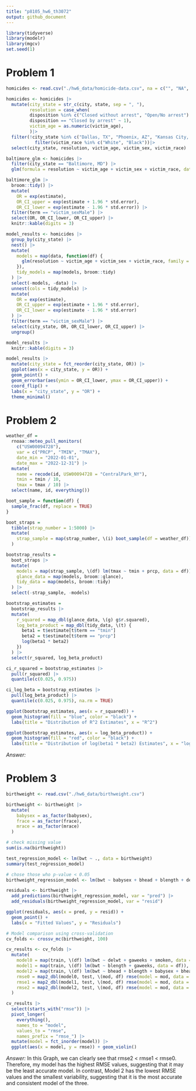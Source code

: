 ```yaml
---
title: "p8105_hw6_th3072"
output: github_document
---
```

```r
library(tidyverse)
library(modelr)
library(mgcv)
set.seed(1)
```

# Problem 1
```r
homicides <- read.csv("./hw6_data/homicide-data.csv", na = c("", "NA", "Unknown"))

homicides <- homicides |>
  mutate(city_state = str_c(city, state, sep = ", "),
         resolution = case_when(
         disposition %in% c("Closed without arrest", "Open/No arrest") ~ 0,
         disposition == "Closed by arrest" ~ 1),
         victim_age = as.numeric(victim_age),
         )|>
  filter(!city_state %in% c("Dallas, TX", "Phoenix, AZ", "Kansas City, MO", "Tulsa, AL"))|> 
           filter(victim_race %in% c("White", "Black"))|>
  select(city_state, resolution, victim_age, victim_sex, victim_race)
```

```r
baltimore_glm <- homicides |>
  filter(city_state == "Baltimore, MD") |>
  glm(formula = resolution ~ victim_age + victim_sex + victim_race, data = _, family = binomial())

baltimore_glm |> 
  broom::tidy() |> 
  mutate(
    OR = exp(estimate), 
    OR_CI_upper = exp(estimate + 1.96 * std.error),
    OR_CI_lower = exp(estimate - 1.96 * std.error)) |> 
  filter(term == "victim_sexMale") |> 
  select(OR, OR_CI_lower, OR_CI_upper) |>
  knitr::kable(digits = 3)
```

```r
model_results <- homicides |>
  group_by(city_state) |>
  nest() |>
  mutate(
    models = map(data, function(df) {
      glm(resolution ~ victim_age + victim_sex + victim_race, family = binomial(), data = df)
    }),
    tidy_models = map(models, broom::tidy)
  ) |>
  select(-models, -data) |>
  unnest(cols = tidy_models) |>
  mutate(
    OR = exp(estimate),
    OR_CI_upper = exp(estimate + 1.96 * std.error),
    OR_CI_lower = exp(estimate - 1.96 * std.error)
  ) |>
  filter(term == "victim_sexMale") |>
  select(city_state, OR, OR_CI_lower, OR_CI_upper) |>
  ungroup()

model_results |>
  knitr::kable(digits = 3)

```

```r
model_results |>
  mutate(city_state = fct_reorder(city_state, OR)) |>
  ggplot(aes(x = city_state, y = OR)) +
  geom_point() +
  geom_errorbar(aes(ymin = OR_CI_lower, ymax = OR_CI_upper)) +
  coord_flip() +  
  labs(x = "city_state", y = "OR") +
  theme_minimal()
```

# Problem 2
```r
weather_df = 
  rnoaa::meteo_pull_monitors(
    c("USW00094728"),
    var = c("PRCP", "TMIN", "TMAX"), 
    date_min = "2022-01-01",
    date_max = "2022-12-31") |>
  mutate(
    name = recode(id, USW00094728 = "CentralPark_NY"),
    tmin = tmin / 10,
    tmax = tmax / 10) |>
  select(name, id, everything())
```
```r
boot_sample = function(df) {
  sample_frac(df, replace = TRUE)
}
```

```r
boot_straps = 
  tibble(strap_number = 1:5000) |> 
  mutate(
    strap_sample = map(strap_number, \(i) boot_sample(df = weather_df))
  )
```

```r
bootstrap_results = 
  boot_straps |> 
  mutate(
    models = map(strap_sample, \(df) lm(tmax ~ tmin + prcp, data = df)),
    glance_data = map(models, broom::glance),
    tidy_data = map(models, broom::tidy)
  ) |> 
  select(-strap_sample, -models)
```

```r
bootstrap_estimates = 
  bootstrap_results |> 
  mutate(
    r_squared = map_dbl(glance_data, \(g) g$r.squared),
    log_beta_product = map_dbl(tidy_data, \(t) {
      beta1 = t$estimate[t$term == "tmin"]
      beta2 = t$estimate[t$term == "prcp"]
      log(beta1 * beta2)
    })
  ) |> 
  select(r_squared, log_beta_product)
```

```r
ci_r_squared = bootstrap_estimates |>
  pull(r_squared) |>
  quantile(c(0.025, 0.975))

ci_log_beta = bootstrap_estimates |>
  pull(log_beta_product) |>
  quantile(c(0.025, 0.975), na.rm = TRUE)
```

```r
ggplot(bootstrap_estimates, aes(x = r_squared)) +
  geom_histogram(fill = "blue", color = "black") +
  labs(title = "Distribution of R^2 Estimates", x = "R^2")

ggplot(bootstrap_estimates, aes(x = log_beta_product)) +
  geom_histogram(fill = "red", color = "black") +
  labs(title = "Distribution of log(beta1 * beta2) Estimates", x = "log(beta1 * beta2)")

```
*Answer: *


# Problem 3

```r
birthweight <- read.csv("./hw6_data/birthweight.csv")
```

```r
birthweight <- birthweight |>
  mutate(
    babysex = as_factor(babysex),
    frace = as_factor(frace),
    mrace = as_factor(mrace)
  )

# check missing value
sum(is.na(birthweight))
```

```r
test_regression_model <- lm(bwt ~ ., data = birthweight)
summary(test_regression_model)

# chose those who p-value < 0.05
birthweight_regression_model <- lm(bwt ~ babysex + bhead + blength + delwt + gaweeks + parity + smoken, data = birthweight)

residuals <- birthweight |>
  add_predictions(birthweight_regression_model, var = "pred") |>
  add_residuals(birthweight_regression_model, var = "resid")
```

```r
ggplot(residuals, aes(x = pred, y = resid)) +
  geom_point() +
  labs(x = "Fitted Values", y = "Residuals")
```

```r
# Model comparison using cross-validation
cv_folds <- crossv_mc(birthweight, 100) 

cv_results <- cv_folds |>
  mutate(
    model0 = map(train, \(df) lm(bwt ~ delwt + gaweeks + smoken, data = df)),
    model1 = map(train, \(df) lm(bwt ~ blength + gaweeks, data = df)),
    model2 = map(train, \(df) lm(bwt ~ bhead + blength + babysex + bhead * blength + blength * babysex + bhead * babysex + bhead * blength * babysex, data = df)),
    rmse0 = map2_dbl(model0, test, \(mod, df) rmse(model = mod, data = df)),
    rmse1 = map2_dbl(model1, test, \(mod, df) rmse(model = mod, data = df)),
    rmse2 = map2_dbl(model2, test, \(mod, df) rmse(model = mod, data = df))
  )
```

```r
cv_results |> 
  select(starts_with("rmse")) |> 
  pivot_longer(
    everything(),
    names_to = "model", 
    values_to = "rmse",
    names_prefix = "rmse_") |> 
  mutate(model = fct_inorder(model)) |> 
  ggplot(aes(x = model, y = rmse)) + geom_violin()
```
*Answer: * In this Graph, we can clearly see that rmse2 < rmse1 < rmse0. Therefore, my model has the highest RMSE values, suggesting that it may be the least accurate model. In contrast, Model 2 has the lowest RMSE values and the smallest variability, suggesting that it is the most accurate and consistent model of the three.